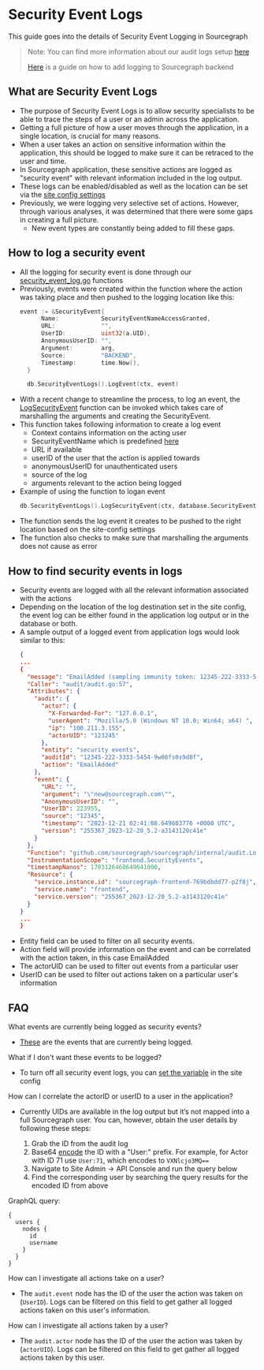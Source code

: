 # Security Event Logs
This guide goes into the details of Security Event Logging in Sourcegraph
> Note: You can find more information about our audit logs setup [here](./audit_log.md)
>
> [Here](../dev/how-to/add_logging.md) is a guide on how to add logging to Sourcegraph backend

## What are Security Event Logs
- The purpose of Security Event Logs is to allow security specialists to be able to trace the steps of a user or an admin across the application.
- Getting a full picture of how a user moves through the application, in a single location, is crucial for many reasons.
- When a user takes an action on sensitive information within the application, this should be logged to make sure it can be retraced to the user and time.
- In Sourcegraph application, these sensitive actions are logged as "security event" with relevant information included in the log output.
- These logs can be enabled/disabled as well as the location can be set via the [site config settings](./audit_log#configuring)
- Previously, we were logging very selective set of actions. However, through various analyses, it was determined that there were some gaps in creating a full picture.
  - New event types are constantly being added to fill these gaps.


## How to log a security event
- All the logging for security event is done through our [security_event_log.go](https://sourcegraph.com/github.com/sourcegraph/sourcegraph/-/blob/internal/database/security_event_logs.go) functions
- Previously, events were created within the function where the action was taking place and then pushed to the logging location like this:
  ```go
  event := &SecurityEvent{
		Name:            SecurityEventNameAccessGranted,
		URL:             "",
		UserID:          uint32(a.UID),
		AnonymousUserID: "",
		Argument:        arg,
		Source:          "BACKEND",
		Timestamp:       time.Now(),
	}

	db.SecurityEventLogs().LogEvent(ctx, event)
  
- With a recent change to streamline the process, to log an event, the [LogSecurityEvent](https://sourcegraph.com/github.com/sourcegraph/sourcegraph/-/blob/internal/database/security_event_logs.go?L253:34&popover=pinned) function can be invoked which takes care of marshalling the arguments and creating the SecurityEvent.
- This function takes following information to create a log event
  - Context contains information on the acting user
  - SecurityEventName which is predefined [here](https://sourcegraph.com/github.com/sourcegraph/sourcegraph/-/blob/internal/database/security_event_logs.go?L22-101)
  - URL if available
  - userID of the user that the action is applied towards
  - anonymousUserID for unauthenticated users
  - source of the log
  - arguments relevant to the action being logged
- Example of using the function to logan event
  ```go
  db.SecurityEventLogs().LogSecurityEvent(ctx, database.SecurityEventNameEmailAdded, r.URL.Path, uint32(actr.UID), "", "BACKEND", email)

- The function sends the log event it creates to be pushed to the right location based on the site-config settings
- The function also checks to make sure that marshalling the arguments does not cause as error

## How to find security events in logs
- Security events are logged with all the relevant information associated with the actions
- Depending on the location of the log destination set in the site config, the event log can be either found in the application log output or in the database or both.
- A sample output of a logged event from application logs would look similar to this:
  ```JSON
  {
  ...
  {
    "message": "EmailAdded (sampling immunity token: 12345-222-3333-5454-9w08fs0s9d8f)",
    "Caller": "audit/audit.go:57",
    "Attributes": {
      "audit": {
        "actor": {
          "X-Forwarded-For": "127.0.0.1",
          "userAgent": "Mozilla/5.0 (Windows NT 10.0; Win64; x64) ",
          "ip": "100.211.3.155",
          "actorUID": "123245"
        },
        "entity": "security events",
        "auditId": "12345-222-3333-5454-9w08fs0s9d8f",
        "action": "EmailAdded"
      },
      "event": {
        "URL": "",
        "argument": "\"new@sourcegraph.com\"",
        "AnonymousUserID": "",
        "UserID": 223955,
        "source": "12345",
        "timestamp": "2023-12-21 02:41:08.649603776 +0000 UTC",
        "version": "255367_2023-12-20_5.2-a3143120c41e"
      }
    },
    "Function": "github.com/sourcegraph/sourcegraph/internal/audit.Log",
    "InstrumentationScope": "frontend.SecurityEvents",
    "timestampNanos": 1703126468649641000,
    "Resource": {
      "service.instance.id": "sourcegraph-frontend-769bdbdd77-p2f8j",
      "service.name": "frontend",
      "service.version": "255367_2023-12-20_5.2-a3143120c41e"
    }
  }
  ...
  }

- Entity field can be used to filter on all security events.
- Action field will provide information on the event and can be correlated with the action taken, in this case EmailAdded
- The actorUID can be used to filter out events from a particular user
- UserID can be used to filter out actions taken on a particular user's information
  
## FAQ
What events are currently being logged as security events?
- [These](https://sourcegraph.com/github.com/sourcegraph/sourcegraph/-/blob/internal/database/security_event_logs.go?L22-101) are the events that are currently being logged.

What if I don't want these events to be logged?
- To turn off all security event logs, you can [set the variable](https://docs.sourcegraph.com/admin/audit_log#excessive-audit-logging) in the site config

How can I correlate the actorID or userID to a user in the application?

- Currently UIDs are available in the log output but it’s not mapped into a full Sourcegraph user. You can, however, obtain the user details by following these steps:

  1. Grab the ID from the audit log
  1. Base64 [encode](https://www.base64encode.org) the ID with a "User:" prefix. For example, for Actor with ID 71 use `User:71`, which encodes to `VXNlcjo3MQ==`
  1. Navigate to Site Admin -> API Console and run the query below
  1. Find the corresponding user by searching the query results for the encoded ID from above

 GraphQL query:
 ```
 {
   users {
     nodes {
       id
       username
     }
   }
 }
 ```

How can I investigate all actions take on a user?
- The `audit.event` node has the ID of the user the action was taken on (`UserID`). Logs can be filtered on this field to get gather all logged actions taken on this user's information.

How can I investigate all actions taken by a user?
- The `audit.actor` node has the ID of the user the action was taken by (`actorUID`). Logs can be filtered on this field to get gather all logged actions taken by this user.
